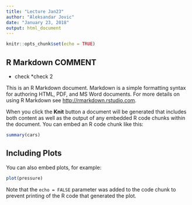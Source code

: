 ```yaml
---
title: "Lecture Jan23"
author: "Aleksandar Jovic"
date: "January 23, 2018"
output: html_document
---
```


```r
knitr::opts_chunk$set(echo = TRUE)
```

## R Markdown COMMENT

* check
*check 2

This is an R Markdown document. Markdown is a simple formatting syntax for authoring HTML, PDF, and MS Word documents. For more details on using R Markdown see <http://rmarkdown.rstudio.com>.

When you click the **Knit** button a document will be generated that includes both content as well as the output of any embedded R code chunks within the document. You can embed an R code chunk like this:

```r
summary(cars)
```

## Including Plots

You can also embed plots, for example:

```r
plot(pressure)
```

Note that the `echo = FALSE` parameter was added to the code chunk to prevent printing of the R code that generated the plot.
